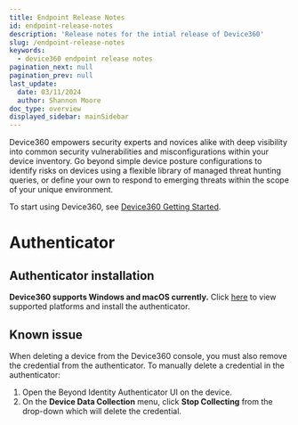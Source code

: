 ```yaml
---
title: Endpoint Release Notes
id: endpoint-release-notes
description: 'Release notes for the intial release of Device360'
slug: /endpoint-release-notes
keywords:
  - device360 endpoint release notes
pagination_next: null
pagination_prev: null
last_update:
  date: 03/11/2024
  author: Shannon Moore
doc_type: overview
displayed_sidebar: mainSidebar
---
```


Device360 empowers security experts and novices alike with deep visibility into common security vulnerabilities and misconfigurations within your device inventory. Go beyond simple device posture configurations to identify risks on devices using a flexible library of managed threat hunting queries, or define your own to respond to emerging threats within the scope of your unique environment.

To start using Device360, see <ins>[Device360 Getting Started](/docs/device360-qs)</ins>.

# Authenticator

## Authenticator installation
**Device360 supports Windows and macOS currently.** Click <ins>[here](/docs/install-authenticator)</ins> to view supported platforms and install the authenticator.


## Known issue
When deleting a device from the Device360 console, you must also remove the credential from the authenticator.
To manually delete a credential in the authenticator:
1. Open the Beyond Identity Authenticator UI on the device. 
2. On the **Device Data Collection** menu, click **Stop Collecting** from the drop-down which will delete the credential.